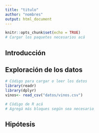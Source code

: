 ```yaml
---
title: "titulo"
author: "nombres"
output: html_document
---
```



```r
knitr::opts_chunk$set(echo = TRUE)
# Cargar los paquetes necesarios acá
```


## Introducción



## Exploración de los datos


```r
# Código para cargar o leer los datos
library(readr)
library(dplyr)
vinos<- read_csv("datos/vinos.csv")
```



```r
# Cödigo de R acá 
# Agregá más bloques según sea necesario
```



## Hipótesis


